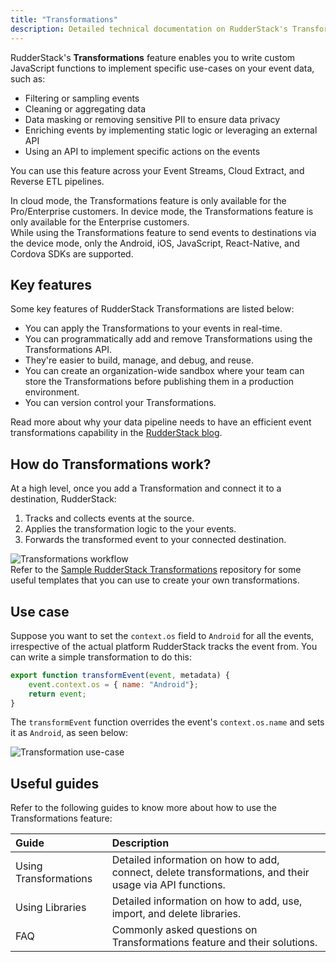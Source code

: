 ```yaml
---
title: "Transformations"
description: Detailed technical documentation on RudderStack's Transformations feature.
---
```


RudderStack's **Transformations** feature enables you to write custom JavaScript functions to implement specific use-cases on your event data, such as:

- Filtering or sampling events
- Cleaning or aggregating data
- Data masking or removing sensitive PII to ensure data privacy
- Enriching events by implementing static logic or leveraging an external API
- Using an API to implement specific actions on the events

You can use this feature across your <Link to="/sources/event-streams/">Event Streams</Link>, <Link to="/sources/extract/">Cloud Extract</Link>, and <Link to="/sources/reverse-etl/">Reverse ETL</Link> pipelines.

<div class="infoBlock">
In <Link to="/destinations/rudderstack-connection-modes/#cloud-mode">cloud mode</Link>, the Transformations feature is only available for the Pro/Enterprise customers.
<GhBadge
  url={'https://rudderstack.com/pricing/'}
  label={'Plan'}
  message={'Pro/Enterprise'}
  color={'blueviolet'}
/>
In <Link to="/destinations/rudderstack-connection-modes/#device-mode">device mode</Link>, the Transformations feature is only available for the Enterprise customers.
<GhBadge
  url={'https://www.rudderstack.com/enterprise-quote/'}
  label={'Plan'}
  message={'Enterprise'}
  color={'blueviolet'}
/>
</div>


<div class="warningBlock">
While using the Transformations feature to send events to destinations via the <Link to="/destinations/rudderstack-connection-modes/#device-mode">device mode</Link>, only the <Link to="/sources/event-streams/sdks/rudderstack-android-sdk/">Android</Link>, <Link to="/sources/event-streams/sdks/rudderstack-ios-sdk/">iOS</Link>, <Link to="/sources/event-streams/sdks/rudderstack-javascript-sdk/">JavaScript</Link>, <Link to="/sources/event-streams/sdks/rudderstack-react-native-sdk/">React-Native</Link>, and <Link to="/sources/event-streams/sdks/rudderstack-cordova-sdk/">Cordova</Link> SDKs are supported.
</div>

## Key features

Some key features of RudderStack Transformations are listed below:

- You can apply the Transformations to your events in real-time.
- You can programmatically add and remove Transformations using the <Link to="/api/transformation-api/">Transformations API</Link>.
- They're easier to build, manage, and debug, and reuse.
- You can create an organization-wide sandbox where your team can store the Transformations before publishing them in a production environment.
- You can version control your Transformations.

<div class="infoBlock">
Read more about why your data pipeline needs to have an efficient event transformations capability in the <a href="https://rudderstack.com/blog/the-future-of-data-pipeline-tools-must-include-better-transformations-than-etl-ever-had">RudderStack blog</a>.
</div>

## How do Transformations work?

At a high level, once you <Link to="/features/transformations/using-transformations#adding-a-transformation">add a Transformation</Link> and connect it to a destination, RudderStack:

1. Tracks and collects events at the source.
2. Applies the transformation logic to the your events.
3. Forwards the transformed event to your connected destination.

<img src="../../assets/features/transformations-workflow.png" alt="Transformations workflow" />

<div class="infoBlock">
Refer to the <a href="https://github.com/rudderlabs/sample-user-transformers">Sample RudderStack Transformations</a> repository for some useful templates that you can use to create your own transformations.
</div>

## Use case

Suppose you want to set the `context.os` field to `Android` for all the events, irrespective of the actual platform RudderStack tracks the event from. You can write a simple transformation to do this:

```javascript
export function transformEvent(event, metadata) {
    event.context.os = { name: "Android"};
    return event;
}
```

The `transformEvent` function overrides the event's `context.os.name` and sets it as `Android`, as seen below:

<img src="../../assets/features/adding-a-transformation-3.png" alt="Transformation use-case" />

## Useful guides

Refer to the following guides to know more about how to use the Transformations feature:

| Guide          | Description    |
| :------------------- | :------------------------- |
| <Link to="/features/transformations/using-transformations">Using Transformations</Link>    | Detailed information on how to add, connect, delete transformations, and their usage via API functions.|
| <Link to="/features/transformations/using-libraries">Using Libraries</Link>    |  Detailed information on how to add, use, import, and delete libraries.|
| <Link to="/features/transformations/faq">FAQ</Link>     | Commonly asked questions on Transformations feature and their solutions.     |

